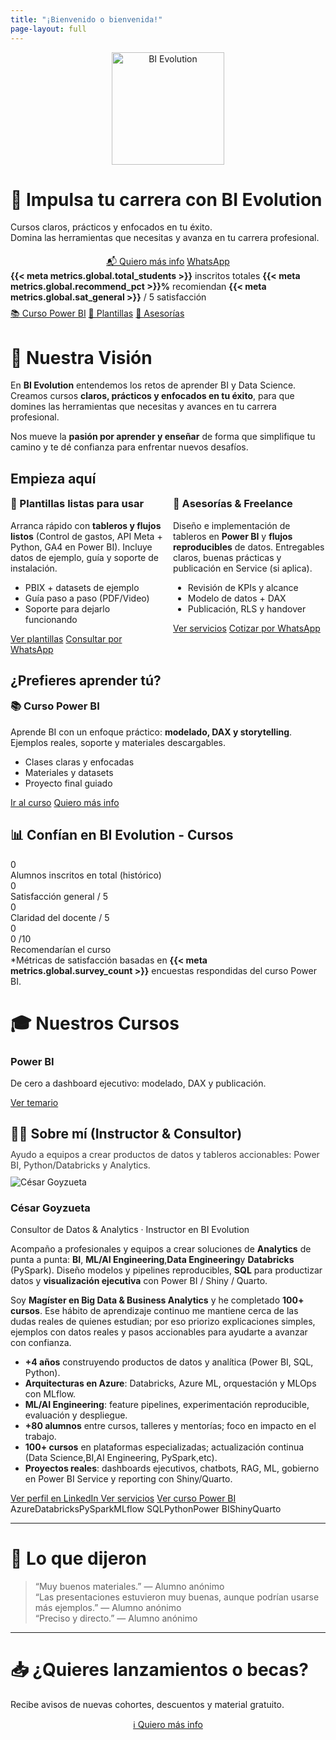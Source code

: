 ```yaml
---
title: "¡Bienvenido o bienvenida!"
page-layout: full
---
```



```{=html}
<p align="center">
  <img src="logo.png" alt="BI Evolution" width="180" class="hero-logo" />
</p>

```
# 🚀 Impulsa tu carrera con BI Evolution

Cursos claros, prácticos y enfocados en tu éxito.  
Domina las herramientas que necesitas y avanza en tu carrera profesional.

```{=html}
<div align="center" style="margin-top:20px">
  <a class="btn btn-primary" href="https://sendfox.com/cesargoyzuetameneses">📬 Quiero más info</a>
  <a class="btn btn-whatsapp" href="{{< meta whatsapp >}}">WhatsApp</a>
</div>

```

```{=html}
<div class="stat-pills">
  <span class="pill pill--count"><strong>{{< meta metrics.global.total_students >}}</strong> inscritos totales</span>
  <span class="pill pill--ok"><strong>{{< meta metrics.global.recommend_pct >}}%</strong> recomiendan</span>
  <span class="pill pill--score"><strong>{{< meta metrics.global.sat_general >}}</strong> / 5 satisfacción</span>
</div>

```

```{=html}
<!-- Mini-CTA centrado para atajos rápidos -->
<div class="enroll-cta" style="justify-content:center;margin:.5rem 0 1.25rem;gap:.6rem;flex-wrap:wrap">
  <a class="btn btn-outline-secondary" href="powerbi.html">📚 Curso Power BI</a>
  <a class="btn btn-primary" href="plantillas.html">🧩 Plantillas</a>
  <a class="btn btn-outline-secondary" href="asesorias.html">🤝 Asesorías</a>
  
</div>
```


# 🌟 Nuestra Visión

En **BI Evolution** entendemos los retos de aprender BI y Data Science.  
Creamos cursos **claros, prácticos y enfocados en tu éxito**, para que domines las herramientas que necesitas y avances en tu carrera profesional.

Nos mueve la **pasión por aprender y enseñar** de forma que simplifique tu camino y te dé confianza para enfrentar nuevos desafíos.




## Empieza aquí

```{=html}
<!-- Dos caminos principales: Plantillas vs Asesorías -->
<div class="grid" style="display:grid;grid-template-columns:repeat(2,minmax(0,1fr));gap:16px;align-items:stretch">

  <!-- Plantillas -->
  <div class="course-card">
    <h3 style="margin-top:0">🧩 Plantillas listas para usar</h3>
    <p>Arranca rápido con <strong>tableros y flujos listos</strong> (Control de gastos, API Meta + Python, GA4 en Power BI). Incluye datos de ejemplo, guía y soporte de instalación.</p>
    <ul>
      <li>PBIX + datasets de ejemplo</li>
      <li>Guía paso a paso (PDF/Video)</li>
      <li>Soporte para dejarlo funcionando</li>
    </ul>
    <div class="enroll-cta">
      <a class="btn btn-primary" href="plantillas.html">Ver plantillas</a>
      <a class="btn btn-outline-secondary" href="{{< meta whatsapp >}}" target="_blank" rel="noopener">Consultar por WhatsApp</a>
    </div>
  </div>

  <!-- Asesorías -->
  <div class="course-card">
    <h3 style="margin-top:0">🤝 Asesorías & Freelance</h3>
    <p>Diseño e implementación de tableros en <strong>Power BI</strong> y <strong>flujos reproducibles</strong> de datos. Entregables claros, buenas prácticas y publicación en Service (si aplica).</p>
    <ul>
      <li>Revisión de KPIs y alcance</li>
      <li>Modelo de datos + DAX</li>
      <li>Publicación, RLS y handover</li>
    </ul>
    <div class="enroll-cta">
      <a class="btn btn-primary" href="asesorias.html">Ver servicios</a>
      <a class="btn btn-outline-secondary" href="{{< meta whatsapp >}}" target="_blank" rel="noopener">Cotizar por WhatsApp</a>
    </div>
  </div>

</div>

```

## ¿Prefieres aprender tú?
```{=html}
<!-- Tarjeta única para el curso -->
<div class="course-card">
  <h3 style="margin-top:0">📚 Curso Power BI</h3>
  <p>Aprende BI con un enfoque práctico: <strong>modelado, DAX y storytelling</strong>. Ejemplos reales, soporte y materiales descargables.</p>
  <ul>
    <li>Clases claras y enfocadas</li>
    <li>Materiales y datasets</li>
    <li>Proyecto final guiado</li>
  </ul>
  <div class="enroll-cta">
    <a class="btn btn-primary" href="powerbi.html">Ir al curso</a>
    <a class="btn btn-outline-secondary" href="{{< meta whatsapp >}}" target="_blank" rel="noopener">Quiero más info</a>
  </div>
</div>

```

## 📊 Confían en BI Evolution - Cursos
```{=html}
<!-- Banda completa con total de alumnos -->
<div class="kpi-total">
  <div class="kpi-total__num kpi-num" data-target="{{< meta metrics.global.total_students >}}">0</div>
  <div class="kpi-total__label">Alumnos inscritos en total (histórico)</div>
</div>

<!-- Resultados de encuestas -->
<div class="kpi-grid kpi-grid--results">
  <div class="kpi">
    <div class="kpi-num" data-target="{{< meta metrics.global.sat_general >}}">0</div>
    <div class="kpi-label">Satisfacción general / 5</div>
  </div>
  <div class="kpi">
    <div class="kpi-num" data-target="{{< meta metrics.global.clarity_teacher >}}">0</div>
    <div class="kpi-label">Claridad del docente / 5</div>
  </div>
  <div class="kpi kpi--recommend">
    <div class="kpi-row">
      <div class="kpi-num kpi-num-main" data-target="{{< meta metrics.global.recommend_pct >}}">0</div>
      <div class="kpi-subnum">
        <span class="kpi-num kpi-num-sub" data-target="{{< meta metrics.global.recommend_score10 >}}">0</span>
        <span class="kpi-subunit">/10</span>
      </div>
    </div>
    <div class="kpi-label">Recomendarían el curso</div>
  </div>
</div>

<div class="kpi-caption">
  *Métricas de satisfacción basadas en <strong>{{< meta metrics.global.survey_count >}}</strong> encuestas respondidas del curso Power BI.
</div>

<script>
document.addEventListener('DOMContentLoaded', () => {
  const els = document.querySelectorAll('.kpi-num');
  els.forEach(el => {
    const target = parseFloat(el.getAttribute('data-target'));
    const isFloat = !Number.isInteger(target);
    let current = 0, steps = 40, inc = target / steps;
    const it = setInterval(() => {
      current += inc;
      if (current >= target) { current = target; clearInterval(it); }
      el.textContent = isFloat ? current.toFixed(1) : Math.floor(current);
      if (el.textContent.endsWith('.0')) el.textContent = el.textContent.replace('.0','');
    }, 30);
  });
});
</script>
```


# 🎓 Nuestros Cursos

```{=html}
<div class="course-grid">
  <div class="course-card">
    <h3>Power BI</h3>
    <p>De cero a dashboard ejecutivo: modelado, DAX y publicación.</p>
    <a class="btn btn-primary" href="powerbi.qmd">Ver temario</a>
  </div>
  
  
  <!--
  <div class="course-card">
    <h3>Python</h3>
    <p>Data wrangling con pandas, visualización y automatización de reportes.</p>
    <a class="btn btn-primary" href="python.qmd">Ver temario</a>
  </div>
  <div class="course-card">
    <h3>R (Quarto)</h3>
    <p>Análisis reproducible, ggplot2 y reportes dinámicos en Quarto.</p>
    <a class="btn btn-primary" href="r-course.qmd">Ver temario</a>
  </div>
  -->
</div>
```



## 👨‍🏫 Sobre mí (Instructor & Consultor) {#sobre-mi}
```{=html}
<p style="opacity:.85;margin-top:-6px;margin-bottom:10px">
  Ayudo a equipos a crear productos de datos y tableros accionables: Power BI, Python/Databricks y Analytics.
</p>
```

```{=html}
<div class="instructor-card">
  <img src="assets/cesar.jpg" alt="César Goyzueta" class="instr-photo">

  <div class="instr-body">
    <h3 class="instr-name">César Goyzueta</h3>
    <p class="instr-title">Consultor de Datos & Analytics · Instructor en BI Evolution</p>

    <p>
      Acompaño a profesionales y equipos a crear soluciones de <strong>Analytics</strong> de punta a punta:
      <strong>BI</strong>, <strong>ML/AI Engineering</strong>,<strong>Data Engineering</strong>y <strong>Databricks</strong> (PySpark). Diseño modelos y pipelines
      reproducibles, <strong>SQL</strong> para productizar datos y <strong>visualización ejecutiva</strong>
      con Power BI / Shiny / Quarto.
    </p>

    <p>
      Soy <strong>Magíster en Big Data & Business Analytics</strong> y he completado <strong>100+ cursos</strong>.
      Ese hábito de aprendizaje continuo me mantiene cerca de las dudas reales de quienes estudian; por eso priorizo
      explicaciones simples, ejemplos con datos reales y pasos accionables para ayudarte a avanzar con confianza.
    </p>

    <ul class="instr-bullets">
      <li><strong>+4 años</strong> construyendo productos de datos y analítica (Power BI, SQL, Python).</li>
      <li><strong>Arquitecturas en Azure</strong>: Databricks, Azure ML, orquestación y MLOps con MLflow.</li>
      <li><strong>ML/AI Engineering</strong>: feature pipelines, experimentación reproducible, evaluación y despliegue.</li>
      <li><strong>+80 alumnos</strong> entre cursos, talleres y mentorías; foco en impacto en el trabajo.</li>
      <li><strong>100+ cursos</strong> en plataformas especializadas; actualización continua (Data Science,BI,AI Engineering, PySpark,etc).</li>
      <li><strong>Proyectos reales</strong>: dashboards ejecutivos, chatbots, RAG, ML, gobierno en Power BI Service y reporting con Shiny/Quarto.</li>
    </ul>

    <div class="instr-cta">
      <a class="btn btn-primary" href="https://www.linkedin.com/in/cesargoyzueta/" target="_blank" rel="noopener">
        Ver perfil en LinkedIn
      </a>
      <a class="btn btn-outline-secondary" href="asesorias.html">Ver servicios</a>
      <a class="btn btn-outline-secondary" href="powerbi.html">Ver curso Power BI</a>
    </div>

    <div class="instr-tech">
      <span>Azure</span><span>Databricks</span><span>PySpark</span><span>MLflow</span>
      <span>SQL</span><span>Python</span><span>Power BI</span><span>Shiny</span><span>Quarto</span>
    </div>
  </div>
</div>


```


---

# 💬 Lo que dijeron

> “Muy buenos materiales.” — Alumno anónimo  
> “Las presentaciones estuvieron muy buenas, aunque podrían usarse más ejemplos.” — Alumno anónimo  
> “Preciso y directo.” — Alumno anónimo

---

# 📥 ¿Quieres lanzamientos o becas?

Recibe avisos de nuevas cohortes, descuentos y material gratuito.

```{=html}
<div align="center" style="margin-top:10px">
  <a class="btn btn-primary" href="https://sendfox.com/cesargoyzuetameneses">ℹ️ Quiero más info</a>
</div>
```
